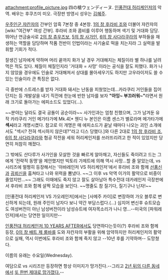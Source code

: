attachment:profile_picture.jpg
四の槍ウェンディーヌ.
[[인풍전대 허리케인저]]의 악역. 배우는 후쿠즈미 미오. 극장판 방영시 성우는 [[김혜주]].

[[우주인군 쟈칸쟈]]의 간부인 암흑 7본창 중 4본창. [[1의 창 후라비 조]]와 더불어 쟈칸쟈의 [wiki:"여간부" 여성 간부]. 후라비 조와 콤비를 이루어 행동하며 색기 및 거대화 담당. 뛰어난 연금술사로 [[2의 창 츄우즈보]], [[5의 창 사가인]], [[6의 창 사다라쿠라]]의 부하들을 재생하는 역할을 담당하며 작품 전반이 인법이라는 사기술로 떡을 치는지라 그 실력을 발휘할 기회가 적다.

잘생긴 남자에게 약하며 머리 끝까지 화가 날 경우 거대해지는 체질이라 별 하나를 날려먹은 적도 있다. 체질이 체질인지라 '거대화 = 사망' 이라는 공식을 잘도 피했다. 화가 나지 않았을 경우에도 인술로 거대해져서 상대를 몰아세우기도 하지만 고우라이저도 쓸 수 있는 인술이라 큰 특징은 없다.

극 중반에 스트레스를 받자 거대화 돼서는 난동을 피웠었는데...카라쿠리 거인들을 집어던지는 등 개발살을 내기 직전에 한눈에 반한 남자를 보자 '''"아잉~ 부끄러워~"'''라면서 원래 크기로 돌아가는 에피소드도 있었다(…).

~~분야는 달라도 결국 공돌이 공순이라~~ 사가인과는 엄청 친했으며, 그가 남겨둔 유작 카라쿠리 거인 메가타가메 Mk.4[* 웬디 누 본인은 이름 센스가 별로라며 메가타가메 '''섹시'''라고 개명시켰다. 참고로 이 개명은 매 에피소드가 끝날 때마다 나오는 괴인 소개에서도 "섹시? 전혀 섹시하지 않은데?"라고 디스 당했다.]와 다른 2대로 [[1의 창 후라비 조]], [[6의 창 사다라쿠라]]와 협공 작전을 세워 허리케인저를 쓰러뜨리려고 한 적이 있었지만 당연히 처참히 깨졌다.

그 밖에도 산다루가 사가인을 모살한 것을 빠르게 알아채고, 자신들도 죽이려고 드는 그에게 '전략적 동맹'을 제안했지만 빅토리 가제트에 의해 역시 사망...할 줄 알았는데, vs 시리즈에 멀쩡히 등장해서는 '아바레인저 VS 허리케인저'에서 후라비 조와 함께 [[선풍신]]과 [[굉뢰신]]을 훔쳐타고 나와 위력을 뽐냈다. ~~그 이후 vs 악역 이가의 활약으로 비중이 줄었지만...~~ 그래도 이때에도 죽지 않고 잘도 살아남아 특수전대 데카레인저 극장판에서 후라비 조와 함께 살짝 모습을 보인다. ~~명줄도 참 질기다, 질기구나 닌자!~~

[인풍전대 허리케인저 VS 가오레인저]에서는 [사메주 카이]로 변장하여 가오 블루로 변신하게 되는데, 원래 주인이 남자다 보니 약간 부담스럽다.(...) 심지어 변신후 슈트모습도 여성버전이 아닌 남성버전이라 남성슈트에 여자목소리가 나니 영...--미국의 [파워레인저]에서는 당연한 일이지만--

[[인풍전대 허리케인저 10 YEARS AFTER]]에서도 당연하다는듯이(?) 후라비 조와 함께 등장, [[0의 창 배트 제 룸바]]를 도와 쟈칸쟈의 부활을 위해 암약하지만 허리케인저의 활약으로 실패, 역시 이번에도 후라비 조와 함께 죽지 않고 --10년 후를 기약하며-- 도망쳤다.

이름의 유래는 수요일(Wednesday).

여담으로 vs 시리즈만 등장하면 항상 이미지가 망가진다.--그리고 [[가면라이더 블레이드|2년 뒤의 다른 동네]]에서 [[아즈미|또 한번 제대로 망가졌다.]]--
